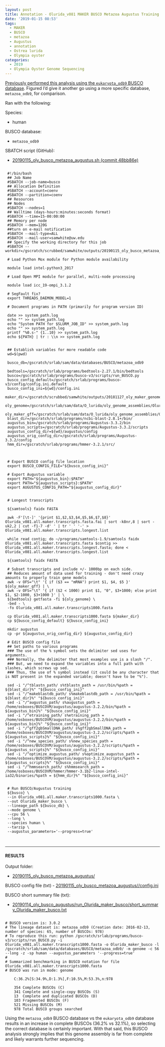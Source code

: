 ```yaml
---
layout: post
title: Annotation - Olurida_v081 MAKER BUSCO Metazoa Augustus Training on Mox
date: '2019-01-15 08:53'
tags:
  - MAKER
  - BUSCO
  - metazoa
  - Augustus
  - annotation
  - Ostrea lurida
  - Olympia oyster
categories:
  - 2019
  - Olympia Oyster Genome Sequencing
---
```

[Previously performed this analysis using the ```eukaryota_odb9``` BUSCO database](https://robertslab.github.io/sams-notebook/2019/01/14/Annotation-Olurida_v081-MAKER-BUSCO-Augustus-Training.html). Figured I'd give it another go using a more specific database, ```metazoa_odb9```, for comparison.

Ran with the following:

Species:

- human

BUSCO database:

- ```metazoa_odb9```

SBATCH script (GitHub):

- [20190115_oly_busco_metazoa_augustus.sh
 (commit 48bb86e)](https://github.com/RobertsLab/sams-notebook/blob/48bb86e0ca00e5315527a77521b5a2ea2cb616d3/sbatch_scripts/20190115_oly_busco_metazoa_augustus.sh)

 <pre><code>
 #!/bin/bash
 ## Job Name
 #SBATCH --job-name=busco
 ## Allocation Definition
 #SBATCH --account=coenv
 #SBATCH --partition=coenv
 ## Resources
 ## Nodes
 #SBATCH --nodes=1
 ## Walltime (days-hours:minutes:seconds format)
 #SBATCH --time=15-00:00:00
 ## Memory per node
 #SBATCH --mem=120G
 ##turn on e-mail notification
 #SBATCH --mail-type=ALL
 #SBATCH --mail-user=samwhite@uw.edu
 ## Specify the working directory for this job
 #SBATCH --workdir=/gscratch/scrubbed/samwhite/outputs/20190115_oly_busco_metazoa_augustus

 # Load Python Mox module for Python module availability

 module load intel-python3_2017

 # Load Open MPI module for parallel, multi-node processing

 module load icc_19-ompi_3.1.2

 # SegFault fix?
 export THREADS_DAEMON_MODEL=1

 # Document programs in PATH (primarily for program version ID)

 date >> system_path.log
 echo "" >> system_path.log
 echo "System PATH for $SLURM_JOB_ID" >> system_path.log
 echo "" >> system_path.log
 printf "%0.s-" {1..10} >> system_path.log
 echo ${PATH} | tr : \\n >> system_path.log


 ## Establish variables for more readable code
 wd=$(pwd)

 busco_db=/gscratch/srlab/sam/data/databases/BUSCO/metazoa_odb9

 bedtools=/gscratch/srlab/programs/bedtools-2.27.1/bin/bedtools
 busco=/gscratch/srlab/programs/busco-v3/scripts/run_BUSCO.py
 busco_config_default=/gscratch/srlab/programs/busco-v3/config/config.ini.default
 busco_config_ini=${wd}/config.ini
 maker_dir=/gscratch/scrubbed/samwhite/outputs/20181127_oly_maker_genome_annotation
 oly_genome=/gscratch/srlab/sam/data/O_lurida/oly_genome_assemblies/Olurida_v081/Olurida_v081.fa
 oly_maker_gff=/gscratch/srlab/sam/data/O_lurida/oly_genome_assemblies/Olurida_v081/Olurida_v081.maker.all.noseqs.gff
 blast_dir=/gscratch/srlab/programs/ncbi-blast-2.8.1+/bin/
 augustus_bin=/gscratch/srlab/programs/Augustus-3.3.2/bin
 augustus_scripts=/gscratch/srlab/programs/Augustus-3.3.2/scripts
 augustus_config_dir=${wd}/augustus/config
 augustus_orig_config_dir=/gscratch/srlab/programs/Augustus-3.3.2/config
 hmm_dir=/gscratch/srlab/programs/hmmer-3.2.1/src/



 # Export BUSCO config file location
 export BUSCO_CONFIG_FILE="${busco_config_ini}"

 # Export Augustus variable
 export PATH="${augustus_bin}:$PATH"
 export PATH="${augustus_scripts}:$PATH"
 export AUGUSTUS_CONFIG_PATH="${augustus_config_dir}"


 # Longest transcripts

 ${samtools} faidx FASTA

 awk -F'[\t-]' '{print $1,$2,$3,$4,$5,$6,$7,$8}' Olurida_v081.all.maker.transcripts.fasta.fai | sort -k8nr,8 | sort -uk2,2 | cut -f1-7 -d' ' | tr ' ' '-' > Olurida_v081.all.maker.transcripts.longest.list

 while read contig; do ~/programs/samtools-1.9/samtools faidx Olurida_v081.all.maker.transcripts.fasta $contig >> Olurida_v081.all.maker.transcripts.longest.fasta; done < Olurida_v081.all.maker.transcripts.longest.list

 ${samtools} faidx FASTA

 # Subset transcripts and include +/- 1000bp on each side.
 ## Reduces amount of data used for training - don't need crazy amounts to properly train gene models
 awk -v OFS="\t" '{ if ($3 == "mRNA") print $1, $4, $5 }' ${oly_maker_gff} | \
 awk -v OFS="\t" '{ if ($2 < 1000) print $1, "0", $3+1000; else print $1, $2-1000, $3+1000 }' | \
 ${bedtools} getfasta -fi ${oly_genome} \
 -bed - \
 -fo Olurida_v081.all.maker.transcripts1000.fasta

 cp Olurida_v081.all.maker.transcripts1000.fasta ${maker_dir}
 cp ${busco_config_default} ${busco_config_ini}

 mkdir augustus
 cp -pr ${augustus_orig_config_dir} ${augustus_config_dir}

 # Edit BUSCO config file
 ## Set paths to various programs
 ### The use of the % symbol sets the delimiter sed uses for arguments.
 ### Normally, the delimiter that most examples use is a slash "/".
 ### But, we need to expand the variables into a full path with slashes, which screws up sed.
 ### Thus, the use of % symbol instead (it could be any character that is NOT present in the expanded variable; doesn't have to be "%").

 sed -i "/^tblastn_path/ s%tblastn_path = /usr/bin/%path = ${blast_dir}%" "${busco_config_ini}"
 sed -i "/^makeblastdb_path/ s%makeblastdb_path = /usr/bin/%path = ${blast_dir}%" "${busco_config_ini}"
 sed -i "/^augustus_path/ s%augustus_path = /home/osboxes/BUSCOVM/augustus/augustus-3.2.2/bin/%path = ${augustus_bin}%" "${busco_config_ini}"
 sed -i "/^etraining_path/ s%etraining_path = /home/osboxes/BUSCOVM/augustus/augustus-3.2.2/bin/%path = ${augustus_bin}%" "${busco_config_ini}"
 sed -i "/^gff2gbSmallDNA_path/ s%gff2gbSmallDNA_path = /home/osboxes/BUSCOVM/augustus/augustus-3.2.2/scripts/%path = ${augustus_scripts}%" "${busco_config_ini}"
 sed -i "/^new_species_path/ s%new_species_path = /home/osboxes/BUSCOVM/augustus/augustus-3.2.2/scripts/%path = ${augustus_scripts}%" "${busco_config_ini}"
 sed -i "/^optimize_augustus_path/ s%optimize_augustus_path = /home/osboxes/BUSCOVM/augustus/augustus-3.2.2/scripts/%path = ${augustus_scripts}%" "${busco_config_ini}"
 sed -i "/^hmmsearch_path/ s%hmmsearch_path = /home/osboxes/BUSCOVM/hmmer/hmmer-3.1b2-linux-intel-ia32/binaries/%path = ${hmm_dir}%" "${busco_config_ini}"


 # Run BUSCO/Augustus training
 ${busco} \
 --in Olurida_v081.all.maker.transcripts1000.fasta \
 --out Olurida_maker_busco \
 --lineage_path ${busco_db} \
 --mode genome \
 --cpu 56 \
 --long \
 --species human \
 --tarzip \
 --augustus_parameters='--progress=true'

 </code></pre>


---

#### RESULTS

Output folder:

- [20190115_oly_busco_metazoa_augustus/](https://gannet.fish.washington.edu/Atumefaciens/20190115_oly_busco_metazoa_augustus/)

BUSCO config file (txt)
- [20190115_oly_busco_metazoa_augustus//config.ini](https://gannet.fish.washington.edu/Atumefaciens/20190115_oly_busco_metazoa_augustus/config.ini)

BUSCO short summary file (txt):

- [20190114_oly_busco_augustus/run_Olurida_maker_busco/short_summary_Olurida_maker_busco.txt](https://gannet.fish.washington.edu/Atumefaciens/20190115_oly_busco_metazoa_augustus/run_Olurida_maker_busco/short_summary_Olurida_maker_busco.txt)

<pre><code>
# BUSCO version is: 3.0.2
# The lineage dataset is: metazoa_odb9 (Creation date: 2016-02-13, number of species: 65, number of BUSCOs: 978)
# To reproduce this run: python /gscratch/srlab/programs/busco-v3/scripts/run_BUSCO.py -i Olurida_v081.all.maker.transcripts1000.fasta -o Olurida_maker_busco -l /gscratch/srlab/sam/data/databases/BUSCO/metazoa_odb9/ -m genome -c 56 --long -z -sp human --augustus_parameters '--progress=true'
#
# Summarized benchmarking in BUSCO notation for file Olurida_v081.all.maker.transcripts1000.fasta
# BUSCO was run in mode: genome

	C:36.2%[S:34.9%,D:1.3%],F:10.5%,M:53.3%,n:978

	354	Complete BUSCOs (C)
	341	Complete and single-copy BUSCOs (S)
	13	Complete and duplicated BUSCOs (D)
	103	Fragmented BUSCOs (F)
	521	Missing BUSCOs (M)
	978	Total BUSCO groups searched
</code></pre>

Using the ```metazoa_odb9``` BUSCO database vs the ```eukaryota_odb9``` database results in an increase in complete BUSCOs (36.2% vs 32.1%), so selecting the correct database is certainly important. With that said, this BUSCO analysis strongly implies that this genome assembly is far from complete and likely warrants further sequencing.
